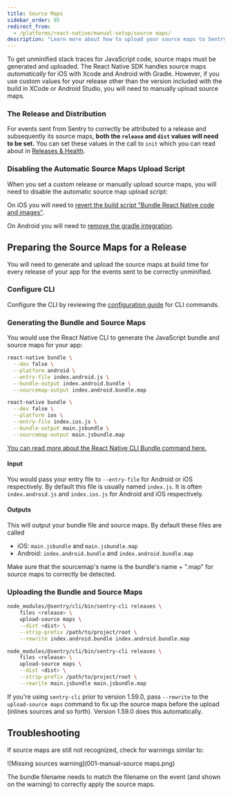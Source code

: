 ```yaml
---
title: Source Maps
sidebar_order: 95
redirect_from:
  - /platforms/react-native/manual-setup/source maps/
description: "Learn more about how to upload your source maps to Sentry."
---
```


To get unminified stack traces for JavaScript code, source maps must be generated and uploaded. The React Native SDK handles source maps _automatically_ for iOS with Xcode and Android with Gradle. However, if you use custom values for your release other than the version included with the build in XCode or Android Studio, you will need to manually upload source maps.

### The Release and Distribution

For events sent from Sentry to correctly be attributed to a release and subsequently its source maps, **both the `release` and `dist` values will need to be set.** You can set these values in the call to `init` which you can read about in [Releases & Health](/platforms/react-native/configuration/releases/).

### Disabling the Automatic Source Maps Upload Script

When you set a custom release or manually upload source maps, you will need to disable the automatic source map upload script:

On iOS you will need to [revert the build script "Bundle React Native code and images"](/platforms/react-native/manual-setup/manual-setup/#bundle-react-native-code-and-images).

On Android you will need to [remove the gradle integration](/platforms/react-native/manual-setup/manual-setup/#enable-gradle-integration).

## Preparing the Source Maps for a Release

You will need to generate and upload the source maps at build time for every release of your app for the events sent to be correctly unminified.

### Configure CLI

Configure the CLI by reviewing the [configuration guide](https://docs.sentry.io/product/cli/configuration/) for CLI commands.

### Generating the Bundle and Source Maps

You would use the React Native CLI to generate the JavaScript bundle and source maps for your app:

```bash {tabTitle:Android}
react-native bundle \
  --dev false \
  --platform android \
  --entry-file index.android.js \
  --bundle-output index.android.bundle \
  --sourcemap-output index.android.bundle.map
```

```bash {tabTitle:iOS}
react-native bundle \
  --dev false \
  --platform ios \
  --entry-file index.ios.js \
  --bundle-output main.jsbundle \
  --sourcemap-output main.jsbundle.map
```

[You can read more about the React Native CLI Bundle command here.](https://github.com/react-native-community/cli/blob/master/docs/commands.md#bundle)

#### Input

You would pass your entry file to `--entry-file` for Android or iOS respectively. By default this file is usually named `index.js`. It is often `index.android.js` and `index.ios.js` for Android and iOS respectively.

#### Outputs

This will output your bundle file and source maps. By default these files are called

- iOS: `main.jsbundle` and `main.jsbundle.map`
- Android: `index.android.bundle` and `index.android.bundle.map`

<Note>
Make sure that the sourcemap's name is the bundle's name + ".map" for source maps to correctly be detected.
</Note>

### Uploading the Bundle and Source Maps

```bash {tabTitle:Android}
node_modules/@sentry/cli/bin/sentry-cli releases \
    files <release> \
    upload-source maps \
    --dist <dist> \
    --strip-prefix /path/to/project/root \
    --rewrite index.android.bundle index.android.bundle.map
```

```bash {tabTitle:iOS}
node_modules/@sentry/cli/bin/sentry-cli releases \
    files <release> \
    upload-source maps \
    --dist <dist> \
    --strip-prefix /path/to/project/root \
    --rewrite main.jsbundle main.jsbundle.map
```

<Note>

If you're using `sentry-cli` prior to version 1.59.0, pass `--rewrite` to the `upload-source maps` command to fix up the source maps before the upload (inlines sources and so forth). Version 1.59.0 does this automatically.

</Note>

## Troubleshooting

If source maps are still not recognized, check for warnings similar to:

![Missing sources warning](001-manual-source maps.png)

The bundle filename needs to match the filename on the event (and shown on the warning) to correctly apply the source maps.
